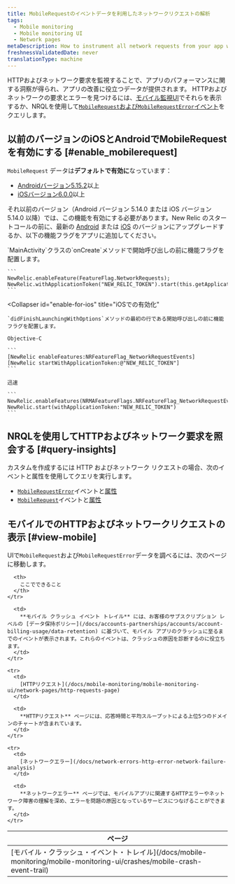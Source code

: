 ```yaml
---
title: MobileRequestのイベントデータを利用したネットワークリクエストの解析
tags:
  - Mobile monitoring
  - Mobile monitoring UI
  - Network pages
metaDescription: How to instrument all network requests from your app with Mobile monitoring for Android or iOS.
freshnessValidatedDate: never
translationType: machine
---
```


HTTPおよびネットワーク要求を監視することで、アプリのパフォーマンスに関する洞察が得られ、アプリの改善に役立つデータが提供されます。 HTTPおよびネットワークの要求とエラーを見つけるには、[モバイル監視UI](#view-mobile)でそれらを表示するか、NRQLを使用して[`MobileRequest`および`MobileRequestError`イベント](#query-insights)をクエリします。

## 以前のバージョンのiOSとAndroidでMobileRequestを有効にする [#enable_mobilerequest]

`MobileRequest` データは**デフォルトで有効に**なっています：

* [Androidバージョン5.15.2](/docs/release-notes/mobile-release-notes/android-release-notes/android-5152)以上
* [iOSバージョン6.0.0](/docs/release-notes/mobile-release-notes/ios-release-notes/ios-agent-600)以上

それ以前のバージョン（Android バージョン 5.14.0 または iOS バージョン 5.14.0 以降）では、この機能を有効にする必要があります。New Relic のスタートコールの前に、最新の [Android](/docs/mobile-monitoring/new-relic-mobile-android/install-configure/upgrade-new-relic-mobiles-android-sdk) または [iOS](/docs/mobile-monitoring/new-relic-mobile-ios/installation/upgrade-new-relic-mobiles-ios-sdk) のバージョンにアップグレードするか、以下の機能フラグをアプリに追加してください。

<CollapserGroup>
  <Collapser
    id="enable-for-android"
    title="Androidでの有効化"
  >
    `MainActivity`クラスの`onCreate`メソッドで開始呼び出しの前に機能フラグを配置します。

    ```
    NewRelic.enableFeature(FeatureFlag.NetworkRequests);
    NewRelic.withApplicationToken("NEW_RELIC_TOKEN").start(this.getApplication());
    ```
  </Collapser>

  <Collapser
    id="enable-for-ios"
    title="iOSでの有効化"
  >
    `didFinishLaunchingWithOptions`メソッドの最初の行である開始呼び出しの前に機能フラグを配置します。

    Objective-C

    ```
    [NewRelic enableFeatures:NRFeatureFlag_NetworkRequestEvents]
    [NewRelic startWithApplicationToken:@"NEW_RELIC_TOKEN"]
    ```

    迅速

    ```
    NewRelic.enableFeatures(NRMAFeatureFlags.NRFeatureFlag_NetworkRequestEvents)
    NewRelic.start(withApplicationToken:"NEW_RELIC_TOKEN")
    ```
  </Collapser>
</CollapserGroup>

## NRQLを使用してHTTPおよびネットワーク要求を照会する [#query-insights]

カスタムを作成するには <InlinePopover type="dashboards"/>HTTP およびネットワーク リクエストの場合、次のイベントと属性を使用してクエリを実行します。

* [`MobileRequestError`](/docs/insights/nrql-new-relic-query-language/nrql-examples/insights-query-examples-mobile#mobilerequesterror-examples)イベントと[属性](/docs/insights/insights-data-sources/default-data/mobile-events-attributes#mobilerequesterror-attributes)
* [`MobileRequest`](/docs/insights/nrql-new-relic-query-language/nrql-query-examples/insights-query-examples-new-relic-mobile#mobilerequest-examples)イベントと[属性](/docs/insights/insights-data-sources/default-data/mobile-events-attributes#mobilerequest-attributes)

## モバイルでのHTTPおよびネットワークリクエストの表示 [#view-mobile]

UIで`MobileRequest`および`MobileRequestError`データを調べるには、次のページに移動します。

<table>
  <thead>
    <tr>
      <th style={{ width: "200px" }}>
        ページ
      </th>

      <th>
        ここでできること
      </th>
    </tr>
  </thead>

  <tbody>
    <tr>
      <td>
        [モバイル・クラッシュ・イベント・トレイル](/docs/mobile-monitoring/mobile-monitoring-ui/crashes/mobile-crash-event-trail)
      </td>

      <td>
        **モバイル クラッシュ イベント トレイル** には、お客様のサブスクリプション レベルの [データ保持ポリシー](/docs/accounts-partnerships/accounts/account-billing-usage/data-retention) に基づいて、モバイル アプリのクラッシュに至るまでのイベントが表示されます。これらのイベントは、クラッシュの原因を診断するのに役立ちます。
      </td>
    </tr>

    <tr>
      <td>
        [HTTPリクエスト](/docs/mobile-monitoring/mobile-monitoring-ui/network-pages/http-requests-page)
      </td>

      <td>
        **HTTPリクエスト** ページには、応答時間と平均スループットによる上位5つのドメインのチャートが含まれています。
      </td>
    </tr>

    <tr>
      <td>
        [ネットワークエラー](/docs/network-errors-http-error-network-failure-analysis)
      </td>

      <td>
        **ネットワークエラー** ページでは、モバイルアプリに関連するHTTPエラーやネットワーク障害の理解を深め、エラーを問題の原因となっているサービスにつなげることができます。
      </td>
    </tr>
  </tbody>
</table>